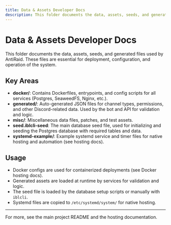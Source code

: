 ```yaml
---
title: Data & Assets Developer Docs
description: This folder documents the data, assets, seeds, and generated files used by AntiRaid. These files are essential for deployment, configuration, and operation of the system.
---
```


# Data & Assets Developer Docs

This folder documents the data, assets, seeds, and generated files used by AntiRaid. These files are essential for deployment, configuration, and operation of the system.

## Key Areas

- **docker/**: Contains Dockerfiles, entrypoints, and config scripts for all services (Postgres, SeaweedFS, Nginx, etc.).
- **generated/**: Auto-generated JSON files for channel types, permissions, and other Discord-related data. Used by the bot and API for validation and logic.
- **misc/**: Miscellaneous data files, patches, and test assets.
- **seed.iblcli-seed**: The main database seed file, used for initializing and seeding the Postgres database with required tables and data.
- **systemd-example/**: Example systemd service and timer files for native hosting and automation (see hosting docs).

## Usage

- Docker configs are used for containerized deployments (see Docker hosting docs).
- Generated assets are loaded at runtime by services for validation and logic.
- The seed file is loaded by the database setup scripts or manually with `iblcli`.
- Systemd files are copied to `/etc/systemd/system/` for native hosting.

---

For more, see the main project README and the hosting documentation.
